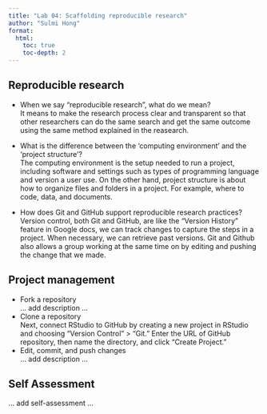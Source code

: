```yaml
---
title: "Lab 04: Scaffolding reproducible research"
author: "Sulmi Hong"
format:
  html:
    toc: true
    toc-depth: 2
---
```


<!-- Summary


-->


## Reproducible research


<!-- Just a formatting tweak, you can have the prose after a bullet point align vertically by adding a \ at the end of the bullet with the next line appearing at the left margin. See the examples below. -->

- When we say "reproducible research", what do we mean?\
It means to make the research process clear and transparent so that other researchers can do the same search and get the same outcome using the same method explained in the reasearch.

- What is the difference between the 'computing environment' and the 'project structure'?\
The computing environment is the setup needed to run a project, including software and settings such as types of programming language and version a user use. On the other hand, project structure is about how to organize files and folders in a project. For example, where to code, data, and documents.

- How does Git and GitHub support reproducible research practices?\
Version control, both Git and GitHub, are like the “Version History” feature in Google docs, we can track changes to capture the steps in a project. When necessary, we can retrieve past versions. Git and Github also allows a group working at the same time on by editing and pushing the change that we made.

## Project management

<!-- Signing up for GitHub and the other one-time procedures are not necessary to document. More important is to document the steps to fork, clone, edit, commit, and push changes -->

- Fork a repository\
... add description ...
- Clone a repository\
Next, connect RStudio to GitHub by creating a new project in RStudio and choosing "Version Control" > "Git." Enter the URL of GitHub repository, then name the directory, and click "Create Project."
- Edit, commit, and push changes\
... add description ...

## Self Assessment

<!-- The self-assessment is a vital part of these labs. It is important to verbalize the learning process and to reflect on the new skills acquired as well as the challenges faced and how they were overcome. -->

... add self-assessment ...
